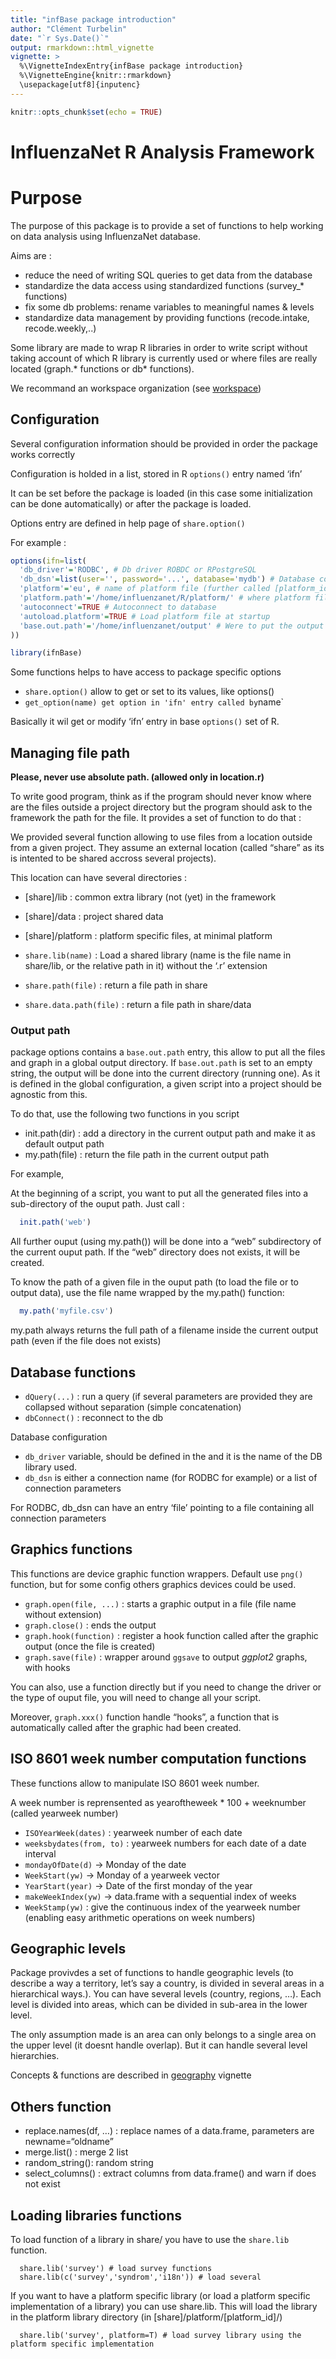 ```yaml
---
title: "infBase package introduction"
author: "Clément Turbelin"
date: "`r Sys.Date()`"
output: rmarkdown::html_vignette
vignette: >
  %\VignetteIndexEntry{infBase package introduction}
  %\VignetteEngine{knitr::rmarkdown}
  \usepackage[utf8]{inputenc}
---
```


```r
knitr::opts_chunk$set(echo = TRUE)
```

InfluenzaNet R Analysis Framework
==========================================

# Purpose
The purpose of this package is to provide a set of functions to help working on data analysis using InfluenzaNet database.

Aims are :

 - reduce the need of writing SQL queries to get data from the database
 - standardize the data access using standardized functions (survey_* functions)
 - fix some db problems: rename variables to meaningful names & levels
 - standardize data management by providing functions (recode.intake, recode.weekly,..)

Some library are made to wrap R libraries in order to write script without taking account of which R library is currently 
used or where files are really located (graph.* functions or db* functions).

We recommand an workspace organization (see [workspace](workspace.html))

## Configuration

Several configuration information should be provided in order the package works correctly

Configuration is holded in a list, stored in R `options()` entry named 'ifn'

It can be set before the package is loaded (in this case some initialization can be done automatically) or after the package is loaded.

Options entry are defined in help page of `share.option()`

For example :

```r
options(ifn=list(
  'db_driver'='RODBC', # Db driver ROBDC or RPostgreSQL
  'db_dsn'=list(user='', password='...', database='mydb') # Database connexion parameters
  'platform'='eu', # name of platform file (further called [platform_id])
  'platform.path'='/home/influenzanet/R/platform/' # where platform file definition is located
  'autoconnect'=TRUE # Autoconnect to database
  'autoload.platform'=TRUE # Load platform file at startup
  'base.out.path'='/home/influenzanet/output' # Were to put the output files (see init.path() & my.path())
))

library(ifnBase)

```

Some functions helps to have access to package specific options

 * `share.option()` allow to get or set to its values, like options()
 * `get_option(name) get option in 'ifn' entry called by `name`

Basically it wil get or modify 'ifn' entry in base `options()` set of R. 

## Managing file path

**Please, never use absolute path. (allowed only in location.r)**

To write good program, think as if the program should never know where are the files outside a project directory but
the program should ask to the framework the path for the file. It provides a set of function to do that :
 
We provided several function allowing to use files from a location outside from a given project. They assume an external location (called "share" as its is intented to be shared accross several projects).

This location can have several directories :
 
 - [share]/lib : common extra library (not (yet) in the framework
 - [share]/data : project shared data
 - [share]/platform : platform specific files, at minimal platform 

 * `share.lib(name)` : Load a shared library (name is the file name in share/lib, or the relative path in it) without the '.r' extension 
 * `share.path(file)`  : return a file path in share 
 * `share.data.path(file)`  : return a file path in share/data
 
### Output path 

package options contains a `base.out.path` entry, this allow to put all the files and graph in a global output directory. If `base.out.path` is set to an empty string, the output will be done into the current directory (running one). As it is defined in the global configuration, a given script into a project should be agnostic from this.

To do that, use the following two functions in you script

 * init.path(dir) : add a directory in the current output path and make it as default output path
 * my.path(file)  : return the file path in the current output path

For example, 

At the beginning of a script, you want to put all the generated files into a sub-directory of the ouput path.
Just call :

```r
  init.path('web')
```

All further ouput (using my.path()) will be done into a "web" subdirectory of the current ouput path. If the "web" directory does not exists, it will be created.

To know the path of a given file in the ouput path (to load the file or to output data), use the file name wrapped by the
my.path() function:
```r
  my.path('myfile.csv')
```
my.path always returns the full path of a filename inside the current output path (even if the file does not exists)

## Database functions

* `dQuery(...)` : run a query (if several parameters are provided they are collapsed without separation (simple concatenation)
* `dbConnect()` : reconnect to the db

Database configuration

- `db_driver` variable, should be defined in the and it is the name of the DB library used.
- `db_dsn` is either a connection name (for RODBC for example) or a list of connection parameters

For RODBC, db_dsn can have an entry 'file' pointing to a file containing all connection parameters

## Graphics functions

This functions are device graphic function wrappers. Default use `png()` function, but for some config others graphics devices could be used.

* `graph.open(file, ...)` : starts a graphic output in a file (file name without extension)
* `graph.close()` : ends the output
* `graph.hook(function)` : register a hook function called after the graphic output (once the file is created)
* `graph.save(file)` : wrapper around `ggsave` to output *ggplot2* graphs, with hooks

You can also, use a function directly but if you need to change the driver or the type of ouput file, you will need to change
all your script.

Moreover, `graph.xxx()` function handle "hooks", a function that is automatically called after the graphic had been created.

## ISO 8601 week number computation functions 
These functions allow to manipulate ISO 8601 week number.

A week number is reprensented as yearoftheweek * 100 + weeknumber (called yearweek number)

* `ISOYearWeek(dates)` : yearweek number of each date
* `weeksbydates(from, to)` : yearweek numbers for each date of a date interval
* `mondayOfDate(d)` -> Monday of the date
* `WeekStart(yw)` -> Monday of a yearweek vector
* `YearStart(year)` -> Date of the first monday of the year
* `makeWeekIndex(yw)` -> data.frame with a sequential index of weeks
* `WeekStamp(yw)` : give the continuous index of the yearweek number (enabling easy arithmetic operations on week numbers)

## Geographic levels

Package provivdes a set of functions to handle geographic levels (to describe a way a territory, let's say a country, is divided in several areas in a hierarchical ways.). You can have several levels (country, regions, ...). Each level is divided into areas, which can be divided in sub-area in the lower level.

The only assumption made is an area can only belongs to a single area on the upper level (it doesnt handle overlap). But it can handle several level hierarchies.

Concepts & functions are described in [geography](geography.pdf) vignette

## Others function

* replace.names(df, ...) : replace names of a data.frame, parameters are  newname="oldname"
* merge.list() : merge 2 list
* random_string(): random string
* select_columns() : extract columns from data.frame() and warn if does not exist

## Loading libraries functions

To load function of a library in share/ you have to use the `share.lib` function.

```
  share.lib('survey') # load survey functions
  share.lib(c('survey','syndrom','i18n')) # load several
```

If you want to have a platform specific library (or load a platform specific implementation of a library) you can
use share.lib. This will load the library in the platform library directory (in [share]/platform/[platform_id]/)

```
  share.lib('survey', platform=T) # load survey library using the platform specific implementation
```